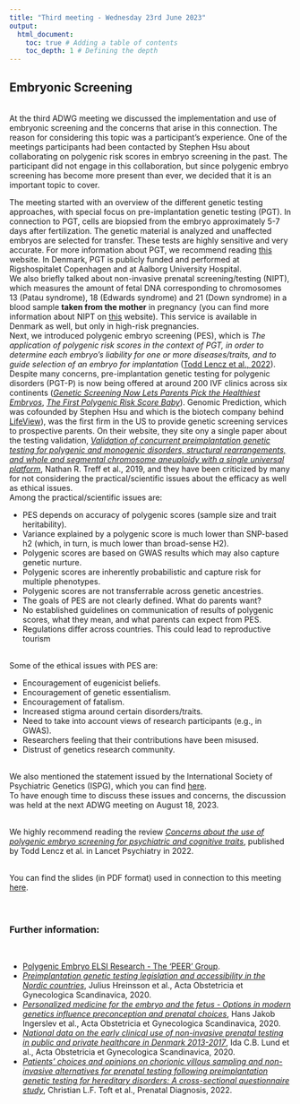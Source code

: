 ```yaml
---
title: "Third meeting - Wednesday 23rd June 2023"
output:
  html_document:
    toc: true # Adding a table of contents
    toc_depth: 1 # Defining the depth
---
```


## Embryonic Screening
<br>
At the third ADWG meeting we discussed the implementation and use of embryonic screening and the concerns that arise in this connection.
The reason for considering this topic was a participant's experience. One of the meetings participants had been contacted by Stephen Hsu about collaborating on polygenic risk scores in embryo screening in the past. The participant did not engage in this collaboration, but since polygenic embryo screening has become more present than ever, we decided that it is an important topic to cover. 

The meeting started with an overview of the different genetic testing approaches, with special focus on pre-implantation genetic testing (PGT). In connection to PGT, cells are biopsied from the embryo approximately 5-7 days after fertilization. The genetic material is analyzed and unaffected embryos are selected for transfer. These tests are highly sensitive and very accurate. For more information about PGT, we recommend reading <a href=https://learn.genetics.utah.edu/content/disorders/whatispgt" target="_blank" rel="noopener noreferrer" title="What is Preimplantation Genetic Testing">this</a> website.
In Denmark, PGT is publicly funded and performed at Rigshospitalet Copenhagen and at Aalborg University Hospital.
<br>
We also briefly talked about non-invasive prenatal screening/testing (NIPT), which measures the amount of fetal DNA corresponding to chromosomes 13 (Patau syndrome), 18 (Edwards syndrome) and 21 (Down syndrome) in a blood sample __taken from the mother__ in pregnancy (you can find more information about NIPT on <a href="https://www.stgeorges.nhs.uk/service/maternity-services/your-pregnancy/fetal-medicine-unit/the-safe-test/" target="_blank" rel="noopener noreferrer" title="Non-Invasive Prenatal Testing">this</a> website). This service is available in Denmark as well, but only in high-risk pregnancies.
<br>
Next, we introduced polygenic embryo screening (PES), which is 
_The application of polygenic risk scores in the context of PGT, in order to determine each embryo's liability for one or more diseases/traits, and to guide selection of an embryo for implantation_ (<a href="https://doi.org/10.1016/s2215-0366(22)00157-2" target="_blank" rel="noopener noreferrer" title="Concerns about the use of polygenic embryo screening for psychiatric and cognitive traits">Todd Lencz et al., 2022</a>).
Despite many concerns, pre-implantation genetic testing for polygenic disorders (PGT-P) is now being offered at around 200 IVF clinics across six continents (<a href="https://www.wired.co.uk/article/genetic-screening-ivf-healthiest-embryos" target="_blank" rel="noopener noreferrer" title="Genetic Screening Now Lets Parents Pick the Healthiest Embryos">_Genetic Screening Now Lets Parents Pick the Healthiest Embryos_</a>, <a href="https://www.geneticsandsociety.org/biopolitical-times/first-polygenic-risk-score-baby" target="_blank" rel="noopener noreferrer" title="The First Polygenic Risk Score Baby">_The First Polygenic Risk Score Baby_</a>).
Genomic Prediction, which was cofounded by Stephen Hsu and which is the biotech company behind <a href="https://www.lifeview.com/" target="_blank" rel="noopener noreferrer" title="LifeView">LifeView</a>), was the first firm in the US to provide genetic screening services to prospective parents. On their website, they site ony a single paper about the testing validation, <a href="https://doi.org/10.1016/j.ejmg.2019.04.004" target="_blank" rel="noopener noreferrer" title="Testing validation">_Validation of concurrent preimplantation genetic testing for polygenic and monogenic disorders, structural rearrangements, and whole and segmental chromosome aneuploidy with a single universal platform_</a>, Nathan R. Treff et al., 2019, and they have been criticized by many for not considering the practical/scientific issues about the efficacy as well as ethical issues.
<br> 
Among the practical/scientific issues are:

* PES depends on accuracy of polygenic scores (sample size and trait heritability).
* Variance explained by a polygenic score is much lower than SNP-based h2 (which, in turn, is much lower than broad-sense H2).
* Polygenic scores are based on GWAS results which may also capture genetic nurture.
* Polygenic scores are inherently probabilistic and capture risk for multiple phenotypes.
* Polygenic scores are not transferrable across genetic ancestries.
* The goals of PES are not clearly defined. What do parents want?
* No established guidelines on communication of results of polygenic scores, what they mean, and what parents can expect from PES.
* Regulations differ across countries. This could lead to reproductive tourism

<br> 
Some of the ethical issues with PES are:

* Encouragement of eugenicist beliefs.
* Encouragement of genetic essentialism.
* Encouragement of fatalism.
* Increased stigma around certain disorders/traits.
* Need to take into account views of research participants (e.g., in GWAS).
* Researchers feeling that their contributions have been misused.
* Distrust of genetics research community.

<br>
We also mentioned the statement issued by the International Society of Psychiatric Genetics (ISPG), which you can find <a href="https://ispg.net/wp-content/uploads/2021/05/2021-May-ISPG-Ethics-Advisory-Embryo-Screening.pdf" target="_blank" rel="noopener noreferrer" title="Advisory on the Use of Polygenic Risk Scores to Screen Embryos for Adult Mental Conditions">here</a>.
<br>
To have enough time to discuss these issues and concerns, the discussion was held at the next ADWG meeting on August 18, 2023.

<br>
We highly recommend reading the review <a href="https://doi.org/10.1016/s2215-0366(22)00157-2" target="_blank" rel="noopener noreferrer" title="Concerns about the use of polygenic embryo screening for psychiatric and cognitive traits">_Concerns about the use of polygenic embryo screening for psychiatric and cognitive traits_</a>, published by Todd Lencz et al. in Lancet Psychiatry in 2022.
<br><br>

You can find the slides (in PDF format) used in connection to this meeting <a href="Slides/ADWG_meeting3_embryonic_screening_part1.pdf" target="_blank" rel="noopener noreferrer" title="ADWG meeting - Embryonic screening">here</a>.
<br><br><br>

### Further information:
<br>

* <a href="https://www.polygenicembryo.org/" target="_blank" rel="noopener noreferrer" title="Polygenic Embryo ELSI Research">Polygenic Embryo ELSI Research - The 'PEER' Group</a>.
* <a href="https://doi.org/10.1111/aogs.13831" target="_blank" rel="noopener noreferrer" title="Preimplantation genetic testing legislation and accessibility in the Nordic countries">_Preimplantation genetic testing legislation and accessibility in the Nordic countries_</a>, Julius Hreinsson et al., Acta Obstetricia et Gynecologica Scandinavica, 2020.
* <a href="https://doi.org/10.1111/aogs.13882" target="_blank" rel="noopener noreferrer" title="Personalized medicine for the embryo and the fetus - Options in modern genetics influence preconception and prenatal choices">_Personalized medicine for the embryo and the fetus - Options in modern genetics influence preconception and prenatal choices_</a>, Hans Jakob Ingerslev et al., Acta Obstetricia et Gynecologica Scandinavica, 2020.
* <a href="https://doi.org/10.1111/aogs.14052" target="_blank" rel="noopener noreferrer" title="National data on the early clinical use of non-invasive prenatal testing in public and private healthcare in Denmark 2013-2017">_National data on the early clinical use of non-invasive prenatal testing in public and private healthcare in Denmark 2013-2017_</a>, Ida C.B. Lund et al., Acta Obstetricia et Gynecologica Scandinavica, 2020.
* <a href="https://doi.org/10.1002/pd.6088" target="_blank" rel="noopener noreferrer" title="Patients' choices and opinions on chorionic villous sampling and non-invasive alternatives for prenatal testing following preimplantation genetic testing for hereditary disorders: A cross-sectional questionnaire study">_Patients' choices and opinions on chorionic villous sampling and non-invasive alternatives for prenatal testing following preimplantation genetic testing for hereditary disorders: A cross-sectional questionnaire study_</a>, Christian L.F. Toft et al., Prenatal Diagnosis, 2022.




